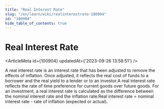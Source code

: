 ```yaml
---
title: "Real Interest Rate"
slug: "/en/learn/wiki/realinterestrate-100904"
id: "100904"
hide_table_of_contents: true
---
```



# Real Interest Rate

<ArticleMeta id={100904} updatedAt={'2023-09-26 13:58:51'} />
<div className='border-solid border-b border-t-0 my-4 border-[var(--ifm-color-gray-300)]' />

A real interest rate is an interest rate that has been adjusted to remove the effects of inflation. Once adjusted, it reflects the real cost of funds to a borrower and the real yield to a lender or to an investor.A real interest rate reflects the rate of time preference for current goods over future goods. For an investment, a real interest rate is calculated as the difference between the nominal interest rate and the inflation rate:Real interest rate = nominal interest rate - rate of inflation (expected or actual).

